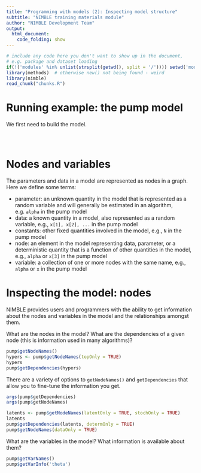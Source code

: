 ```yaml
---
title: "Programming with models (2): Inspecting model structure"
subtitle: "NIMBLE training materials module"
author: "NIMBLE Development Team"
output:
  html_document:
    code_folding: show
---
```


```r
# include any code here you don't want to show up in the document,
# e.g. package and dataset loading
if(!('modules' %in% unlist(strsplit(getwd(), split = '/')))) setwd('modules')
library(methods)  # otherwise new() not being found - weird
library(nimble)
read_chunk("chunks.R")
```

# Running example: the pump model

We first need to build the model.

```r
```

```r
```

```r
```

# Nodes and variables

The parameters and data in a model are represented as nodes in a graph. Here we define some terms:

 - parameter: an unknown quantity in the model that is represented as a random variable and will generally be estimated in an algorithm, e.g. `alpha` in the pump model
 - data: a known quantity in a model, also represented as a random variable, e.g., `x[1], x[2], ...` in the pump model
 - constants: other fixed quantities involved in the model, e.g., `N` in the pump model
 - node: an element in the model representing data, parameter, or a deterministic quantity that is a function of other quantities in the model, e.g., `alpha` or `x[3]` in the pump model
 - variable: a collection of one or more nodes with the same name, e.g., `alpha` or `x` in the pump model 

# Inspecting the model: nodes

NIMBLE provides users and programmers with the ability to get information about the nodes and variables in the model and the relationships amongst them.

What are the nodes in the model? What are the dependencies of a given node (this is information used in many algorithms)?

```r
pump$getNodeNames()
hypers <- pump$getNodeNames(topOnly = TRUE)
hypers
pump$getDependencies(hypers)
```

There are a variety of options to `getNodeNames()` and `getDependencies` that allow you to fine-tune the information you get.

```r
args(pump$getDependencies)
args(pump$getNodeNames)

latents <- pump$getNodeNames(latentOnly = TRUE, stochOnly = TRUE)
latents
pump$getDependencies(latents, determOnly = TRUE)
pump$getNodeNames(dataOnly = TRUE)
```

What are the variables in the model? What information is available about them?

```r
pump$getVarNames()
pump$getVarInfo('theta')
```

